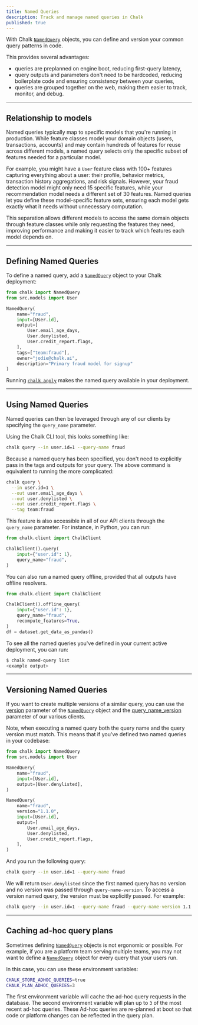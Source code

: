 ```yaml
---
title: Named Queries
description: Track and manage named queries in Chalk
published: true
---
```


With Chalk [`NamedQuery`](/api-docs#NamedQuery) objects, you can define and version
your common query patterns in code.

This provides several advantages:
- queries are preplanned on engine boot, reducing first-query latency,
- query outputs and parameters don't need to be hardcoded, reducing boilerplate code and ensuring consistency between your queries,
- queries are grouped together on the web, making them easier to track, monitor, and debug.

---

## Relationship to models

Named queries typically map to specific models that you're running in production.
While feature classes model your domain objects (users, transactions, accounts) and may contain hundreds of features
for reuse across different models, a named query selects only the specific subset of features needed for a particular model.

For example, you might have a `User` feature class with 100+ features capturing everything about a user: their
profile, behavior metrics, transaction history aggregations, and risk signals. However, your fraud detection model
might only need 15 specific features, while your recommendation model needs a different set of 30 features.
Named queries let you define these model-specific feature sets, ensuring each model gets exactly what it needs
without unnecessary computation.

This separation allows different models to access the same domain objects through feature classes while only
requesting the features they need, improving performance and making it easier to track which features each model depends on.

---

## Defining Named Queries

To define a named query, add a [`NamedQuery`](/api-docs#NamedQuery) object to your Chalk deployment:

```python
from chalk import NamedQuery
from src.models import User

NamedQuery(
    name="fraud",
    input=[User.id],
    output=[
        User.email_age_days,
        User.denylisted,
        User.credit_report.flags,
    ],
    tags=["team:fraud"],
    owner="jodie@chalk.ai",
    description="Primary fraud model for signup"
)
```

Running [`chalk apply`](/cli/apply) makes the named query available in your deployment.

---

## Using Named Queries

Named queries can then be leveraged through any of our clients by specifying the `query_name` parameter.

Using the Chalk CLI tool, this looks something like:

```bash
chalk query --in user.id=1 --query-name fraud
```

Because a named query has been specified, you don't need to explicitly pass in the tags and outputs
for your query. The above command is equivalent to running the more complicated:

```bash
chalk query \
  --in user.id=1 \
  --out user.email_age_days \
  --out user.denylisted \
  --out user.credit_report.flags \
  --tag team:fraud
```

This feature is also accessible in all of our API clients through the `query_name` parameter.
For instance, in Python, you can run:

```python
from chalk.client import ChalkClient

ChalkClient().query(
    input={"user.id": 1},
    query_name="fraud",
)
```

You can also run a named query offline, provided that all outputs have offline resolvers.

```python
from chalk.client import ChalkClient

ChalkClient().offline_query(
    input={"user.id": 1},
    query_name="fraud",
    recompute_features=True,
)
df = dataset.get_data_as_pandas()
```

To see all the named queries you've defined in your current active deployment, you can run:

```bash
$ chalk named-query list
<example output>
```

---

## Versioning Named Queries

If you want to create multiple versions of a similar query, you can use the [version](/api-docs#NamedQuery.__init__.version)
parameter of the [`NamedQuery`](/api-docs#NamedQuery) object
and the [query_name_version](/api-docs#ChalkClient.query.query_name_version) parameter of our various clients.

Note, when executing a named query both the query name and the query version must match.
This means that if you've defined two named queries in your codebase:

```python
from chalk import NamedQuery
from src.models import User

NamedQuery(
    name="fraud",
    input=[User.id],
    output=[User.denylisted],
)

NamedQuery(
    name="fraud",
    version="1.1.0",
    input=[User.id],
    output=[
        User.email_age_days,
        User.denylisted,
        User.credit_report.flags,
    ],
)
```

And you run the following query:
```bash
chalk query --in user.id=1 --query-name fraud
```

We will return `User.denylisted` since the first named query has no version and no version was passed
through `query-name-version`. To access a version named query, the version must be
explicitly passed. For example:
```bash
chalk query --in user.id=1 --query-name fraud --query-name-version 1.1.0
```

---

## Caching ad-hoc query plans

Sometimes defining [`NamedQuery`](/api-docs#NamedQuery) objects is not ergonomic or possible. For example, if you are
a platform team serving multiple teams, you may not want to define a [`NamedQuery`](/api-docs#NamedQuery) object for every
query that your users run.

In this case, you can use these environment variables:

```bash
CHALK_STORE_ADHOC_QUERIES=true
CHALK_PLAN_ADHOC_QUERIES=3
```

The first environment variable will cache the ad-hoc query requests in the database. The second
environment variable will plan up to `3` of the most recent ad-hoc queries. These Ad-hoc queries
are re-planned at boot so that code or platform changes can be reflected in the query plan.
